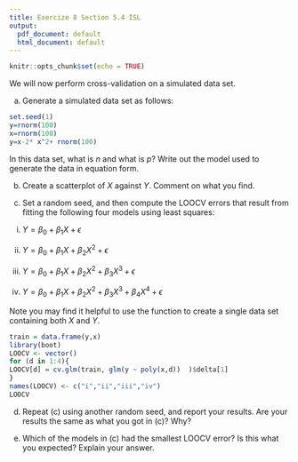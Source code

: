 ```yaml
---
title: Exercize 8 Section 5.4 ISL
output:
  pdf_document: default
  html_document: default
---
```


```r
knitr::opts_chunk$set(echo = TRUE)
```

We will now perform cross-validation on a simulated data set.

(a) Generate a simulated data set as follows:
  
```r
set.seed(1)
y=rnorm(100)
x=rnorm(100)
y=x-2* x^2+ rnorm(100)
```

In this data set, what is $n$ and what is $p$? Write out the model
used to generate the data in equation form.

(b) Create a scatterplot of $X$ against $Y$. Comment on what you find.


(c) Set a random seed, and then compute the LOOCV errors that
result from fitting the following four models using least squares:

i. $Y = \beta_0 + \beta_1 X + \epsilon$

ii. $Y = \beta_0 + \beta_1 X + \beta_2 X^2 + \epsilon$

iii. $Y = \beta_0 + \beta_1 X + \beta_2 X^2 + \beta_3 X^3 + \epsilon$

iv. $Y = \beta_0 + \beta_1 X + \beta_2 X^2 + \beta_3 X^3 + \beta_4 X^4 + \epsilon$

Note you may find it helpful to use the \texttt{data.frame()} function
to create a single data set containing both $X$ and $Y$.

```r
train = data.frame(y,x)
library(boot)
LOOCV <- vector()
for (d in 1:4){
LOOCV[d] = cv.glm(train, glm(y ~ poly(x,d))  )$delta[1]
}
names(LOOCV) <- c("i","ii","iii","iv")
LOOCV
```

(d) Repeat (c) using another random seed, and report your results.
Are your results the same as what you got in (c)? Why?

(e) Which of the models in (c) had the smallest LOOCV error? Is
this what you expected? Explain your answer.

